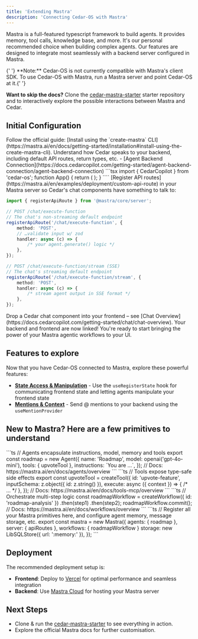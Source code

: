 ```yaml
---
title: 'Extending Mastra'
description: 'Connecting Cedar-OS with Mastra'
---
```


Mastra is a full-featured typescript framework to build agents. It provides memory, tool calls, knowledge base, and more. It's our personal recommended choice when building complex agents. Our features are designed to integrate most seamlessly with a backend server configured in Mastra.

<Info>
	{' '}
	**Note:** Cedar-OS is not currently compatible with Mastra's client SDK. To use
	Cedar-OS with Mastra, run a Mastra server and point Cedar-OS at it.{' '}
</Info>

**Want to skip the docs?** Clone the [cedar-mastra-starter](https://github.com/CedarCopilot/cedar-mastra-starter) starter repository and to interactively explore the possible interactions between Mastra and Cedar.

## Initial Configuration

<Steps>
<Step title="Spin up a Mastra backend">
Follow the official guide: [Install using the `create-mastra` CLI](https://mastra.ai/en/docs/getting-started/installation#install-using-the-create-mastra-cli).
</Step>

<Step title='Understand Cedar-Backend Communication'>
	Understand how Cedar speaks to your backend, including default API routes,
	return types, etc. - [Agent Backend
	Connection](https://docs.cedarcopilot.com/getting-started/agent-backend-connection/agent-backend-connection)
</Step>

<Step title="Point Cedar-OS at your backend">
```tsx
import { CedarCopilot } from 'cedar-os';
function App() {
	return (
		<CedarCopilot
			llmProvider={{
					provider: 'mastra',
					baseURL: 'http://localhost:4111', // default dev port for Mastra
					apiKey: process.env.NEXT_PUBLIC_MASTRA_API_KEY, // optional — only for backend auth
				}}>
			<YourApp />
		</CedarCopilot>
	); 
}
````
</Step>

<Step title="Backend Configuration">
[Register API routes](https://mastra.ai/en/examples/deployment/custom-api-route) in your Mastra server so Cedar's chat components have something to talk to:

```ts mastra/src/index.ts
import { registerApiRoute } from '@mastra/core/server';

// POST /chat/execute-function
// The chat's non-streaming default endpoint
registerApiRoute('/chat/execute-function', {
	method: 'POST',
	// …validate input w/ zod
	handler: async (c) => {
		/* your agent.generate() logic */
	},
});

// POST /chat/execute-function/stream (SSE)
// The chat's streaming default endpoint
registerApiRoute('/chat/execute-function/stream', {
	method: 'POST',
	handler: async (c) => {
		/* stream agent output in SSE format */
	},
});
```

</Step>

<Step title="Add Cedar Chat">
Drop a Cedar chat component into your frontend – see [Chat Overview](https://docs.cedarcopilot.com/getting-started/chat/chat-overview).
Your backend and frontend are now linked! You're ready to start bringing the power of your Mastra agentic workflows to your UI.
</Step>
</Steps>

## Features to explore

Now that you have Cedar-OS connected to Mastra, explore these powerful features:

- **[State Access & Manipulation](https://docs.cedarcopilot.com/getting-started/state-access/agentic-state-access#useregisterstate-hook)** - Use the `useRegisterState` hook for communicating frontend state and letting agents manipulate your frontend state
- **[Mentions & Context](https://docs.cedarcopilot.com/getting-started/agent-input-context/mentions#usementionprovider)** - Send @ mentions to your backend using the `useMentionProvider`

## New to Mastra? Here are a few primitives to understand

<Tabs>
<Tab title="Agent">
```ts
// Agents encapsulate instructions, model, memory and tools
export const roadmap = new Agent({
  name: 'Roadmap',
  model: openai('gpt-4o-mini'),
  tools: { upvoteTool },
  instructions: `You are …`,
});
// Docs: https://mastra.ai/en/docs/agents/overview
```
</Tab>
<Tab title="Tool">
```ts
// Tools expose type-safe side effects
export const upvoteTool = createTool({
  id: 'upvote-feature',
  inputSchema: z.object({ id: z.string() }),
  execute: async ({ context }) => { /* … */ },
});
// Docs: https://mastra.ai/en/docs/tools-mcp/overview
```
</Tab>
<Tab title="Workflow">
```ts
// Orchestrate multi-step logic
const roadmapWorkflow = createWorkflow({ id: 'roadmap-analysis' })
  .then(step1)
  .then(step2);
roadmapWorkflow.commit();
// Docs: https://mastra.ai/en/docs/workflows/overview
```
</Tab>
<Tab title="index.ts">
```ts
// Register all your Mastra primitives here, and configure agent memory, message storage, etc.
export const mastra = new Mastra({
  agents: { roadmap },
  server: { apiRoutes },
  workflows: { roadmapWorkflow }
  storage: new LibSQLStore({ url: ':memory:' }),
});
```
</Tab>
</Tabs>

## Deployment

The recommended deployment setup is:

- **Frontend**: Deploy to [Vercel](https://vercel.com) for optimal performance and seamless integration
- **Backend**: Use [Mastra Cloud](https://mastra.ai/cloud) for hosting your Mastra server

## Next Steps

- Clone & run the [cedar-mastra-starter](https://github.com/CedarCopilot/cedar-mastra-starter) to see everything in action.
- Explore the official Mastra docs for further customisation.
